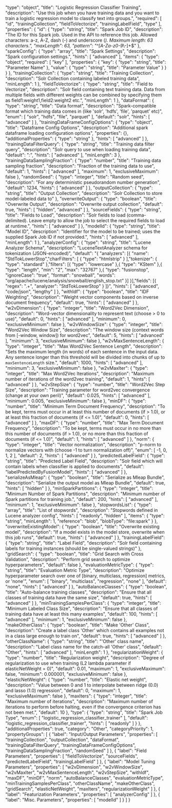   "type": "object",
  "title": "Logistic Regression Classifier Training",
  "description": "Use this job when you have training data and you want to train a logistic regression model to classify text into groups.",
  "required": [
    "id",
    "trainingCollection",
    "fieldToVectorize",
    "trainingLabelField",
    "type"
  ],
  "properties": {
    "id": {
      "type": "string",
      "title": "Spark Job ID",
      "description": "The ID for this Spark job. Used in the API to reference this job. Allowed characters: a-z, A-Z, dash (-) and underscore (_). Maximum length: 63 characters.",
      "maxLength": 63,
      "pattern": "^[A-Za-z0-9_\\-]+$"
    },
    "sparkConfig": {
      "type": "array",
      "title": "Spark Settings",
      "description": "Spark configuration settings.",
      "hints": [
        "advanced"
      ],
      "items": {
        "type": "object",
        "required": [
          "key"
        ],
        "properties": {
          "key": {
            "type": "string",
            "title": "Parameter Name"
          },
          "value": {
            "type": "string",
            "title": "Parameter Value"
          }
        }
      }
    },
    "trainingCollection": {
      "type": "string",
      "title": "Training Collection",
      "description": "Solr Collection containing labeled training data",
      "minLength": 1
    },
    "fieldToVectorize": {
      "type": "string",
      "title": "Field to Vectorize",
      "description": "Solr field containing text training data. Data from multiple fields with different weights can be combined by specifying them as field1:weight1,field2:weight2 etc.",
      "minLength": 1
    },
    "dataFormat": {
      "type": "string",
      "title": "Data format",
      "description": "Spark-compatible format which training data comes in (like 'solr', 'hdfs', 'file', 'parquet' etc)",
      "enum": [
        "solr",
        "hdfs",
        "file",
        "parquet"
      ],
      "default": "solr",
      "hints": [
        "advanced"
      ]
    },
    "trainingDataFrameConfigOptions": {
      "type": "object",
      "title": "Dataframe Config Options",
      "description": "Additional spark dataframe loading configuration options",
      "properties": {},
      "additionalProperties": {
        "type": "string"
      },
      "hints": [
        "advanced"
      ]
    },
    "trainingDataFilterQuery": {
      "type": "string",
      "title": "Training data filter query",
      "description": "Solr query to use when loading training data",
      "default": "*:*",
      "hints": [
        "advanced"
      ],
      "minLength": 3
    },
    "trainingDataSamplingFraction": {
      "type": "number",
      "title": "Training data sampling fraction",
      "description": "Fraction of the training data to use",
      "default": 1,
      "hints": [
        "advanced"
      ],
      "maximum": 1,
      "exclusiveMaximum": false
    },
    "randomSeed": {
      "type": "integer",
      "title": "Random seed",
      "description": "For any deterministic pseudorandom number generation",
      "default": 1234,
      "hints": [
        "advanced"
      ]
    },
    "outputCollection": {
      "type": "string",
      "title": "Output Collection",
      "description": "Solr Collection to store model-labeled data to"
    },
    "overwriteOutput": {
      "type": "boolean",
      "title": "Overwrite Output",
      "description": "Overwrite output collection",
      "default": true,
      "hints": [
        "hidden",
        "advanced"
      ]
    },
    "sourceFields": {
      "type": "string",
      "title": "Fields to Load",
      "description": "Solr fields to load (comma-delimited). Leave empty to allow the job to select the required fields to load at runtime.",
      "hints": [
        "advanced"
      ]
    },
    "modelId": {
      "type": "string",
      "title": "Model ID",
      "description": "Identifier for the model to be trained; uses the supplied Spark Job ID if not provided.",
      "hints": [
        "advanced"
      ],
      "minLength": 1
    },
    "analyzerConfig": {
      "type": "string",
      "title": "Lucene Analyzer Schema",
      "description": "LuceneTextAnalyzer schema for tokenization (JSON-encoded)",
      "default": "{ \"analyzers\": [{ \"name\": \"StdTokLowerStop\",\"charFilters\": [ { \"type\": \"htmlstrip\" } ],\"tokenizer\": { \"type\": \"standard\" },\"filters\": [{ \"type\": \"lowercase\" },{ \"type\": \"KStem\" },{ \"type\": \"length\", \"min\": \"2\", \"max\": \"32767\" },{ \"type\": \"fusionstop\", \"ignoreCase\": \"true\", \"format\": \"snowball\", \"words\": \"org/apache/lucene/analysis/snowball/english_stop.txt\" }] }],\"fields\": [{ \"regex\": \".+\", \"analyzer\": \"StdTokLowerStop\" } ]}",
      "hints": [
        "advanced",
        "code/json",
        "lengthy"
      ]
    },
    "withIdf": {
      "type": "boolean",
      "title": "IDF Weighting",
      "description": "Weight vector components based on inverse document frequency",
      "default": true,
      "hints": [
        "advanced"
      ]
    },
    "w2vDimension": {
      "type": "integer",
      "title": "Word2Vec Dimension",
      "description": "Word-vector dimensionality to represent text (choose > 0 to use)",
      "default": 0,
      "hints": [
        "advanced"
      ],
      "minimum": 0,
      "exclusiveMinimum": false
    },
    "w2vWindowSize": {
      "type": "integer",
      "title": "Word2Vec Window Size",
      "description": "The window size (context words from [-window, window]) for word2vec",
      "default": 5,
      "hints": [
        "advanced"
      ],
      "minimum": 3,
      "exclusiveMinimum": false
    },
    "w2vMaxSentenceLength": {
      "type": "integer",
      "title": "Max Word2Vec Sentence Length",
      "description": "Sets the maximum length (in words) of each sentence in the input data. Any sentence longer than this threshold will be divided into chunks of up to `maxSentenceLength` size.",
      "default": 1000,
      "hints": [
        "advanced"
      ],
      "minimum": 3,
      "exclusiveMinimum": false
    },
    "w2vMaxIter": {
      "type": "integer",
      "title": "Max Word2Vec Iterations",
      "description": "Maximum number of iterations of the word2vec training",
      "default": 1,
      "hints": [
        "advanced"
      ]
    },
    "w2vStepSize": {
      "type": "number",
      "title": "Word2Vec Step Size",
      "description": "Training parameter for word2vec convergence (change at your own peril)",
      "default": 0.025,
      "hints": [
        "advanced"
      ],
      "minimum": 0.005,
      "exclusiveMinimum": false
    },
    "minDF": {
      "type": "number",
      "title": "Minimum Term Document Frequency",
      "description": "To be kept, terms must occur in at least this number of documents (if > 1.0), or at least this fraction of documents (if <= 1.0)",
      "default": 0,
      "hints": [
        "advanced"
      ]
    },
    "maxDF": {
      "type": "number",
      "title": "Max Term Document Frequency",
      "description": "To be kept, terms must occur in no more than this number of documents (if > 1.0), or no more than this fraction of documents (if <= 1.0)",
      "default": 1,
      "hints": [
        "advanced"
      ]
    },
    "norm": {
      "type": "integer",
      "title": "Vector normalization",
      "description": "p-norm to normalize vectors with (choose -1 to turn normalization off)",
      "enum": [
        -1,
        0,
        1,
        2
      ],
      "default": 2,
      "hints": [
        "advanced"
      ]
    },
    "predictedLabelField": {
      "type": "string",
      "title": "Predicted Label Field",
      "description": "Solr field which will contain labels when classifier is applied to documents",
      "default": "labelPredictedByFusionModel",
      "hints": [
        "advanced"
      ]
    },
    "serializeAsMleap": {
      "type": "boolean",
      "title": "Serialize as Mleap Bundle",
      "description": "Serialize the output model as Mleap Bundle",
      "default": true,
      "hints": [
        "hidden"
      ]
    },
    "minSparkPartitions": {
      "type": "integer",
      "title": "Minimum Number of Spark Partitions",
      "description": "Minimum number of Spark partitions for training job.",
      "default": 200,
      "hints": [
        "advanced"
      ],
      "minimum": 1,
      "exclusiveMinimum": false
    },
    "stopwordsList": {
      "type": "array",
      "title": "List of stopwords",
      "description": "Stopwords defined in Lucene analyzer config",
      "hints": [
        "readonly",
        "hidden"
      ],
      "items": {
        "type": "string",
        "minLength": 1,
        "reference": "blob",
        "blobType": "file:spark"
      }
    },
    "overwriteExistingModel": {
      "type": "boolean",
      "title": "Overwrite existing model",
      "description": "If a model exists in the model store, overwrite when this job runs",
      "default": true,
      "hints": [
        "advanced"
      ]
    },
    "trainingLabelField": {
      "type": "string",
      "title": "Label Field",
      "description": "Solr field containing labels for training instances (should be single-valued strings)"
    },
    "gridSearch": {
      "type": "boolean",
      "title": "Grid Search with Cross Validation",
      "description": "Perform grid search to optimize hyperparameters",
      "default": false
    },
    "evaluationMetricType": {
      "type": "string",
      "title": "Evaluation Metric Type",
      "description": "Optimize hyperparameter search over one of [binary, multiclass, regression] metrics, or 'none'",
      "enum": [
        "binary",
        "multiclass",
        "regression",
        "none"
      ],
      "default": "none",
      "hints": [
        "advanced"
      ]
    },
    "autoBalanceClasses": {
      "type": "boolean",
      "title": "Auto-balance training classes",
      "description": "Ensure that all classes of training data have the same size",
      "default": true,
      "hints": [
        "advanced"
      ]
    },
    "minTrainingSamplesPerClass": {
      "type": "integer",
      "title": "Minimum Labeled Class Size",
      "description": "Ensure that all classes of training data have at least this many examples",
      "default": 100,
      "hints": [
        "advanced"
      ],
      "minimum": 1,
      "exclusiveMinimum": false
    },
    "makeOtherClass": {
      "type": "boolean",
      "title": "Make 'Other' Class",
      "description": "Create a label class 'Other' which contains all examples not in a class large enough to train on",
      "default": true,
      "hints": [
        "advanced"
      ]
    },
    "otherClassName": {
      "type": "string",
      "title": "'Other' class name",
      "description": "Label class name for the catch-all 'Other' class",
      "default": "Other",
      "hints": [
        "advanced"
      ],
      "minLength": 1
    },
    "regularizationWeight": {
      "type": "number",
      "title": "Regularization weight",
      "description": "Degree of regularization to use when training (L2 lambda parameter if elasticNetWeight = 0)",
      "default": 0.01,
      "maximum": 1,
      "exclusiveMaximum": false,
      "minimum": 0.000001,
      "exclusiveMinimum": false
    },
    "elasticNetWeight": {
      "type": "number",
      "title": "Elastic net weight",
      "description": "Value between 0 and 1 to interpolate between ridge (0.0) and lasso (1.0) regression",
      "default": 0,
      "maximum": 1,
      "exclusiveMaximum": false
    },
    "maxIters": {
      "type": "integer",
      "title": "Maximum number of iterations",
      "description": "Maximum number of iterations to perform before halting, even if the convergence criterion has not been met.",
      "default": 10
    },
    "type": {
      "type": "string",
      "title": "Spark Job Type",
      "enum": [
        "logistic_regression_classifier_trainer"
      ],
      "default": "logistic_regression_classifier_trainer",
      "hints": [
        "readonly"
      ]
    }
  },
  "additionalProperties": true,
  "category": "Other",
  "categoryPriority": 1,
  "propertyGroups": [
    {
      "label": "Input/Output Parameters",
      "properties": [
        "trainingCollection",
        "outputCollection",
        "dataFormat",
        "trainingDataFilterQuery",
        "trainingDataFrameConfigOptions",
        "trainingDataSamplingFraction",
        "randomSeed"
      ]
    },
    {
      "label": "Field Parameters",
      "properties": [
        "fieldToVectorize",
        "sourceFields",
        "predictedLabelField",
        "trainingLabelField"
      ]
    },
    {
      "label": "Model Tuning Parameters",
      "properties": [
        "w2vDimension",
        "w2vWindowSize",
        "w2vMaxIter",
        "w2vMaxSentenceLength",
        "w2vStepSize",
        "withIdf",
        "maxDF",
        "minDF",
        "norm",
        "autoBalanceClasses",
        "evaluationMetricType",
        "minTrainingSamplesPerClass",
        "otherClassName",
        "makeOtherClass",
        "gridSearch",
        "elasticNetWeight",
        "maxIters",
        "regularizationWeight"
      ]
    },
    {
      "label": "Featurization Parameters",
      "properties": [
        "analyzerConfig"
      ]
    },
    {
      "label": "Misc. Parameters",
      "properties": [
        "modelId"
      ]
    }
  ]
}
